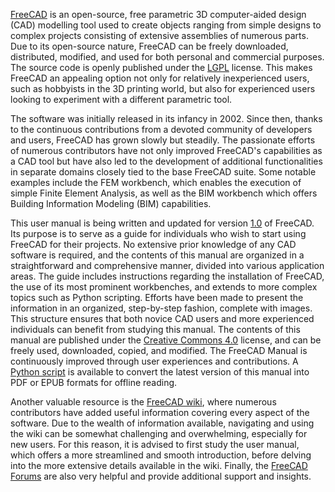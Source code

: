 <languages/>

{{Docnav/ja
| 
|[[Manual:What_is_FreeCAD/ja|マニュアル・FreeCADとは]]
|[[Manual:Introduction/ja|マニュアル・はじめに]]
|IconC=Crystal_Clear_manual.png
}}

{{Manual:TOC}}

[https://www.freecad.org FreeCAD] is an open-source, free parametric 3D computer-aided design (CAD) modelling tool used to create objects ranging from simple designs to complex projects consisting of extensive assemblies of numerous parts. Due to its open-source nature, FreeCAD can be freely downloaded, distributed, modified, and used for both personal and commercial purposes. The source code is openly published under the [https://en.wikipedia.org/wiki/GNU_Lesser_General_Public_License LGPL] license. This makes FreeCAD an appealing option not only for relatively inexperienced users, such as hobbyists in the 3D printing world, but also for experienced users looking to experiment with a different parametric tool.

The software was initially released in its infancy in 2002. Since then, thanks to the continuous contributions from a devoted community of developers and users, FreeCAD has grown slowly but steadily. The passionate efforts of numerous contributors have not only improved FreeCAD's capabilities as a CAD tool but have also led to the development of additional functionalities in separate domains closely tied to the base FreeCAD suite. Some notable examples include the FEM workbench, which enables the execution of simple Finite Element Analysis, as well as the BIM workbench which offers Building Information Modeling (BIM) capabilities.

This user manual is being written and updated for version [[Release_notes_1.0|1.0]] of FreeCAD. Its purpose is to serve as a guide for individuals who wish to start using FreeCAD for their projects. No extensive prior knowledge of any CAD software is required, and the contents of this manual are organized in a straightforward and comprehensive manner, divided into various application areas. The guide includes instructions regarding the installation of FreeCAD, the use of its most prominent workbenches, and extends to more complex topics such as Python scripting. Efforts have been made to present the information in an organized, step-by-step fashion, complete with images. This structure ensures that both novice CAD users and more experienced individuals can benefit from studying this manual. The contents of this manual are published under the [http://creativecommons.org/licenses/by/4.0/ Creative Commons 4.0] license, and can be freely used, downloaded, copied, and modified. The FreeCAD Manual is continuously improved through user experiences and contributions. A [https://wiki.freecad.org/FreeCAD_manual_converter Python script] is available to convert the latest version of this manual into PDF or EPUB formats for offline reading. 

Another valuable resource is the [[Main_Page|FreeCAD wiki]], where numerous contributors have added useful information covering every aspect of the software. Due to the wealth of information available, navigating and using the wiki can be somewhat challenging and overwhelming, especially for new users. For this reason, it is advised to first study the user manual, which offers a more streamlined and smooth introduction, before delving into the more extensive details available in the wiki. Finally, the [https://forum.freecad.org/ FreeCAD Forums] are also very helpful and provide additional support and insights.



{{Docnav/ja
| 
|[[Manual:What_is_FreeCAD/ja|マニュアル・FreeCADとは]]
|[[Manual:Introduction/ja|マニュアル・はじめに]]
|IconC=Crystal_Clear_manual.png
}}
